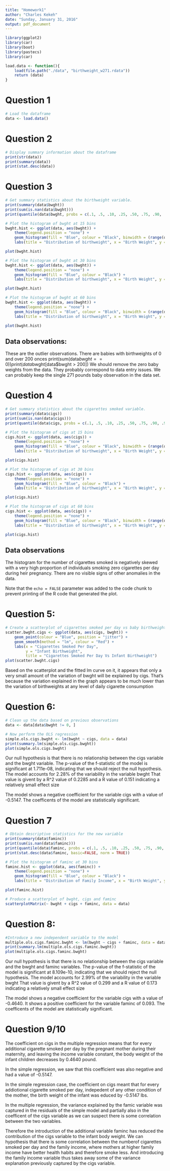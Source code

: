 ```yaml
---
title: "Homework1"
author: "Charles Kekeh"
date: "Sunday, January 31, 2016"
output: pdf_document
---
```


```r
library(ggplot2)
library(car)
library(boot)
library(pastecs)
library(car)
```
```r
load.data <- function(){
    load(file.path("./data", "birthweight_w271.rdata"))
    return (data)
}
```

Question 1
==========
```r
# Load the dataframe
data <- load.data()
```

Question 2
==========
```r
# Display summary information about the dataframe
print(str(data))
print(summary(data))
print(stat.desc(data))
```

Question 3
==========
```r
# Get summary statistics about the birthweight variable.
print(summary(data$bwght))
print(sum(is.nan(data$bwght)))
print(quantile(data$bwght, probs = c(.1, .5, .10, .25, .50, .75, .90, .95, .99, 1)))

# Plot the histogram of bwght at 15 bins
bwght.hist <- ggplot(data, aes(bwght)) + 
    theme(legend.position = "none") + 
    geom_histogram(fill = "Blue", colour = "Black", binwidth = (range(data$bwght)[2] - range(data$bwght)[1])/15) +
    labs(title = "Distribution of birthweight", x = "Birth Weight", y = "Fequency")

plot(bwght.hist)

# Plot the histogram of bwght at 30 bins
bwght.hist <- ggplot(data, aes(bwght)) + 
    theme(legend.position = "none") + 
    geom_histogram(fill = "Blue", colour = "Black") +
    labs(title = "Distribution of birthweight", x = "Birth Weight", y = "Fequency")

plot(bwght.hist)

# Plot the histogram of bwght at 60 bins
bwght.hist <- ggplot(data, aes(bwght)) + 
    theme(legend.position = "none") + 
    geom_histogram(fill = "Blue", colour = "Black", binwidth = (range(data$bwght)[2] - range(data$bwght)[1])/60) +
    labs(title = "Distribution of birthweight", x = "Birth Weight", y = "Fequency")

plot(bwght.hist)
```

Data observations:
------------------
These are the outlier observations. There are babies with birthweights of 0 and over 200 onces
print(sum(data$bwght == 0))
print(data$bwght[data$bwght > 200])
We should remove the zero baby weights from the data. They probably correspond to data entry issues.
We can probably keep the single 271 pounds baby observation in the data set.

Question 4
==========
```r
# Get summary statistics about the cigarettes smoked variable.
print(summary(data$cigs))
print(sum(is.nan(data$cigs)))
print(quantile(data$cigs, probs = c(.1, .5, .10, .25, .50, .75, .90, .95, .99, 1)))

# Plot the histogram of cigs at 15 bins
cigs.hist <- ggplot(data, aes(cigs)) + 
    theme(legend.position = "none") + 
    geom_histogram(fill = "Blue", colour = "Black", binwidth = (range(data$cigs)[2] - range(data$cigs)[1])/15) +
    labs(title = "Distribution of birthweight", x = "Birth Weight", y = "Fequency")

plot(cigs.hist)

# Plot the histogram of cigs at 30 bins
cigs.hist <- ggplot(data, aes(cigs)) + 
    theme(legend.position = "none") + 
    geom_histogram(fill = "Blue", colour = "Black") +
    labs(title = "Distribution of birthweight", x = "Birth Weight", y = "Fequency")

plot(cigs.hist)

# Plot the histogram of cigs at 60 bins
cigs.hist <- ggplot(data, aes(cigs)) + 
    theme(legend.position = "none") + 
    geom_histogram(fill = "Blue", colour = "Black", binwidth = (range(data$cigs)[2] - range(data$cigs)[1])/60) +
    labs(title = "Distribution of birthweight", x = "Birth Weight", y = "Fequency")

plot(cigs.hist)
```
Data observations
-----------------
The histogram for the number of cigarettes smoked is negatively skewed with a very high proportion of
individuals smoking zero cigarettes per day during heir pregnancy.
There are no visible signs of other anomalies in the data.

Note that the `echo = FALSE` parameter was added to the code chunk to prevent printing of the R code that generated the plot.

Question 5:
===========
```r
# Create a scatterplot of cigarettes smoked per day vs baby birthweight
scatter.bwght.cigs <- ggplot(data, aes(cigs, bwght)) +
    geom_point(colour = "Blue", position = "jitter") +
    geom_smooth(method = "lm", colour = "Red") +
    labs(x = "Cigarettes Smoked Per Day", 
         y = "Infant Birthweight", 
         title = "Cigarettes Smoked Per Day Vs Infant Birthweight")
plot(scatter.bwght.cigs)
```
Based on the scatterplot and the fitted lm curve on it, it appears that only a very small amount of the variation of bwght will be explained by cigs. That's because the variation explained in the graph appears to be much lower than the variation of birthweights at any level of daily cigarette consumption

Question 6:
===========
```r
# Clean up the data based on previous observations
data <- data[data$bwght != 0, ]

# Now perform the OLS regression
simple.ols.cigs.bwght <- lm(bwght ~ cigs, data = data)
print(summary.lm(simple.ols.cigs.bwght))
plot(simple.ols.cigs.bwght)
```

Our null hypothesis is that there is no relationship between the cigs variable and the bwght variable.
The p-value of the f-statistic of the model is significant at 1.711e-08, indicating that we should reject the null hypothesis.
The model accounts for 2.28% of the variability in the variable bwght
That value is givent by a R^2 value of 0.2285 and a R value of 0.151 indicating a relatively small effect size

The model shows a negative coefficient for the variable cigs with a value of -0.5147.
The coefficents of the model are statistically significant.

Question 7
==========
```r
# Obtain descriptive statistics for the new variable
print(summary(data$faminc))
print(sum(is.nan(data$faminc)))
print(quantile(data$faminc, probs = c(.1, .5, .10, .25, .50, .75, .90, .95, .99, 1)))
print(stat.desc(data$faminc, basic=FALSE, norm = TRUE))

# Plot the histogram of faminc at 30 bins
faminc.hist <- ggplot(data, aes(faminc)) + 
    theme(legend.position = "none") + 
    geom_histogram(fill = "Blue", colour = "Black") +
    labs(title = "Distribution of Family Income", x = "Birth Weight", y = "Fequency")

plot(faminc.hist)

# Produce a scatterplot of bwght, cigs and faminc
scatterplotMatrix(~ bwght + cigs + faminc, data = data)
```

Question 8:
==========
```r
#Introduce a new independent variable to the model
multiple.ols.cigs.faminc.bwght <- lm(bwght ~ cigs + faminc, data = data)
print(summary.lm(multiple.ols.cigs.faminc.bwght))
plot(multiple.ols.cigs.faminc.bwght)
```

Our null hypothesis is that there is no relationship between the cigs variable and the bwght and faminc variables.
The p-value of the f-statistic of the model is significant at 8.109e-10, indicating that we should reject the null hypothesis.
The model accounts for 2.99% of the variability in the variable bwght
That value is givent by a R^2 value of 0.299 and a R value of 0.173 indicating a relatively small effect size

The model shows a negative coefficient for the variable cigs with a value of -0.4640.
It shows a positive coefficient for the variable faminc of 0.093.
The coefficents of the model are statistically significant.

Question 9/10
=============
The coefficient on cigs in the multiple regression means that for every additional
cigarette smoked per day by the pregnant mother during their maternity, and leaving
the income variable constant, the body weight of the infant children decreases by 0.4640 pound.

In the simple regression, we saw that this coefficient was also negative and had a value of -0.5147.

In the simple regression case, the coefficient on cigs meant that for every addiotional
cigarette smoked per day, indepedent of any other condition of the mother, the birth
weight of the infant was educed by -0.5147 lbs.

In the multiple regression, the variance explained by the famic variable was captured in the residuals of the simple model and partially also in the coefficent of the cigs 
variable as we can suspect there is some correlation between the two variables.

Therefore the introduction of the additional variable faminc has reduced the contribution of the cigs variable to the infant body weight. We can hypothesis that there is some 
correlation between the numberof cigarettes smoked per day and the family income, where
mothers at higher family income have better health habits and therefore smoke less.
And introducing the family income variable thus takes away some of the variance
explanation previously captured by the cigs variable.